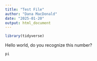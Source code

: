 ```yaml
---
title: "Test File"
author: "Dana MacDonald"
date: "2025-01-20"
output: html_document
---
```


```r
library(tidyverse)
```

Hello world, do you recognize this number?
```r
pi
```

